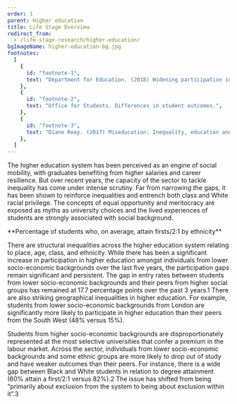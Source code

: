 ```yaml
---
order: 1
parent: Higher education
title: Life Stage Overview
redirect_from:
  - /life-stage-research/higher-education/
bgImageName: higher-education-bg.jpg
footnotes:
  [
    {
      id: "footnote-1",
      text: "Department for Education. (2018) Widening participation in higher education.",
    },
    {
      id: "footnote-2",
      text: "Office for Students. Differences in student outcomes.",
    },
    {
      id: "footnote-3",
      text: "Diane Reay. (2017) Miseducation: Inequality, education and the working classes. Policy Press. P. 118.",
    },
  ]
---
```



The higher education system has been perceived as an engine of social mobility,
with graduates benefiting from higher salaries and career resilience. But over
recent years, the capacity of the sector to tackle inequality has come under
intense scrutiny. Far from narrowing the gaps, it has been shown to reinforce
inequalities and entrench both class and White racial privilege. The concepts of
equal opportunity and meritocracy are exposed as myths as university choices and
the lived experiences of students are strongly associated with social
background. 

<div>
  **Percentage of students who, on average, attain firsts/2:1 by ethnicity**

  <HigherEducationOverviewGraphSVG/>
</div>

There are structural inequalities across the higher education system relating to
place, age, class, and ethnicity. While there has been a significant increase in
participation in higher education amongst individuals from lower socio-economic
backgrounds over the last five years, the participation gaps remain significant
and persistent. The gap in entry rates between students from lower
socio-economic backgrounds and their peers from higher social groups has
remained at 17.7 percentage points over the past 3 years.<FootnoteLink
linkId="footnote-1">1</FootnoteLink> There are also
striking geographical inequalities in higher education. For example, students
from lower socio-economic backgrounds from London are significantly more likely
to participate in higher education than their peers from the South West (48%
versus 15%).

Students from higher socio-economic backgrounds are disproportionately
represented at the most selective universities that confer a premium in the
labour market. Across the sector, individuals from lower socio-economic
backgrounds and some ethnic groups are more likely to drop out of study and have
weaker outcomes than their peers. For instance, there is a wide gap between
Black and White students in relation to degree attainment (60% attain a
first/2:1 versus 82%).<FootnoteLink linkId="footnote-2">2</FootnoteLink> The
issue has shifted from being “primarily about exclusion from the system to being
about exclusion within it”.<FootnoteLink linkId="footnote-3">3</FootnoteLink>